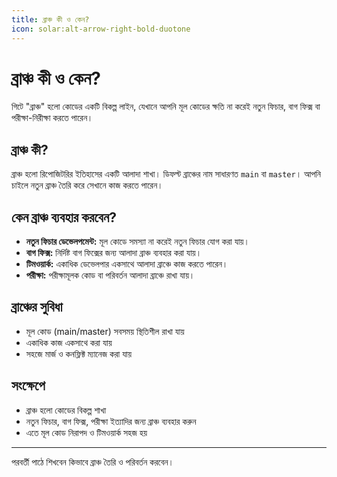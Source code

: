 ```yaml
---
title: ব্রাঞ্চ কী ও কেন?
icon: solar:alt-arrow-right-bold-duotone
---
```


# ব্রাঞ্চ কী ও কেন?

গিটে "ব্রাঞ্চ" হলো কোডের একটি বিকল্প লাইন, যেখানে আপনি মূল কোডের ক্ষতি না করেই নতুন ফিচার, বাগ ফিক্স বা পরীক্ষা-নিরীক্ষা করতে পারেন।

## ব্রাঞ্চ কী?

ব্রাঞ্চ হলো রিপোজিটরির ইতিহাসের একটি আলাদা শাখা। ডিফল্ট ব্রাঞ্চের নাম সাধারণত `main` বা `master`। আপনি চাইলে নতুন ব্রাঞ্চ তৈরি করে সেখানে কাজ করতে পারেন।

## কেন ব্রাঞ্চ ব্যবহার করবেন?

- **নতুন ফিচার ডেভেলপমেন্ট:** মূল কোডে সমস্যা না করেই নতুন ফিচার যোগ করা যায়।
- **বাগ ফিক্স:** নির্দিষ্ট বাগ ফিক্সের জন্য আলাদা ব্রাঞ্চ ব্যবহার করা যায়।
- **টিমওয়ার্ক:** একাধিক ডেভেলপার একসাথে আলাদা ব্রাঞ্চে কাজ করতে পারেন।
- **পরীক্ষা:** পরীক্ষামূলক কোড বা পরিবর্তন আলাদা ব্রাঞ্চে রাখা যায়।

## ব্রাঞ্চের সুবিধা
- মূল কোড (main/master) সবসময় স্থিতিশীল রাখা যায়
- একাধিক কাজ একসাথে করা যায়
- সহজে মার্জ ও কনফ্লিক্ট ম্যানেজ করা যায়

## সংক্ষেপে
- ব্রাঞ্চ হলো কোডের বিকল্প শাখা
- নতুন ফিচার, বাগ ফিক্স, পরীক্ষা ইত্যাদির জন্য ব্রাঞ্চ ব্যবহার করুন
- এতে মূল কোড নিরাপদ ও টিমওয়ার্ক সহজ হয়

---

পরবর্তী পাঠে শিখবেন কিভাবে ব্রাঞ্চ তৈরি ও পরিবর্তন করবেন।
